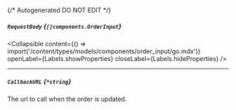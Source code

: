 {/* Autogenerated DO NOT EDIT  */}

##### `RequestBody` *{`[]components.OrderInput`}*

<Collapsible content={() => import('/content/types/models/components/order_input/go.mdx')} openLabel={Labels.showProperties} closeLabel={Labels.hideProperties} />


---
##### `CallbackURL` *{`*string`}*
The url to call when the order is updated.


